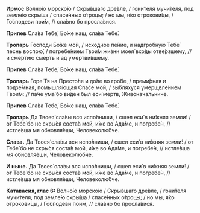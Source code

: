 **Ирмос** Волно́ю морско́ю / Скры́вшаго дре́вле, / гони́теля мучи́теля, под земле́ю скры́ша / спасе́нных о́троцы; / но мы, я́ко отрокови́цы, / Го́сподеви пои́м, // сла́вно бо просла́вися.

**Припев** Сла́ва	Тебе́, Бо́же наш, сла́ва Тебе́.

**Тропарь** Го́споди Бо́же мой, / исхо́дное пе́ние, и надгро́бную Тебе́ песнь воспою́, / погребе́нием Твои́м жи́зни моея́ вхо́ды отве́рзшему, // и сме́ртию смерть и ад умертви́вшему.

**Припев** Сла́ва	Тебе́, Бо́же наш, сла́ва Тебе́.

**Тропарь** Горе́ Тя на Престо́ле и до́ле во гро́бе, / преми́рная и подзе́мная, помышля́ющая Спа́се мой, / зы́бляхуся умерщвле́нием Твои́м: // па́че ума́ бо ви́ден был еси́ мертв, Живонача́льниче.

**Припев** Сла́ва	Тебе́, Бо́же наш, сла́ва Тебе́.

**Тропарь** Да Твоея́ сла́вы вся испо́лниши, / сшел еси́ в ни́жняя земли́: / от Тебе́ бо не скры́ся соста́в мой, и́же во Ада́ме, и погребе́н, // истле́вша мя обновля́еши, Человеколю́бче.

**Слава.** Да Твоея́ сла́вы вся испо́лниши, / сшел еси́ в ни́жняя земли́: / от Тебе́ бо не скры́ся соста́в мой, и́же во Ада́ме, и погребе́н, // истле́вша мя обновля́еши, Человеколю́бче.

**И ныне.** Да Твоея́ сла́вы вся испо́лниши, / сшел еси́ в ни́жняя земли́: / от Тебе́ бо не скры́ся соста́в мой, и́же во Ада́ме, и погребе́н, // истле́вша мя обновля́еши, Человеколю́бче.

**Катавасия, глас 6:** Волно́ю морско́ю / Скры́вшаго дре́вле, / гони́теля мучи́теля, под земле́ю скры́ша / спасе́нных о́троцы; / но мы, я́ко отрокови́цы, / Го́сподеви пои́м, // сла́вно бо просла́вися.
